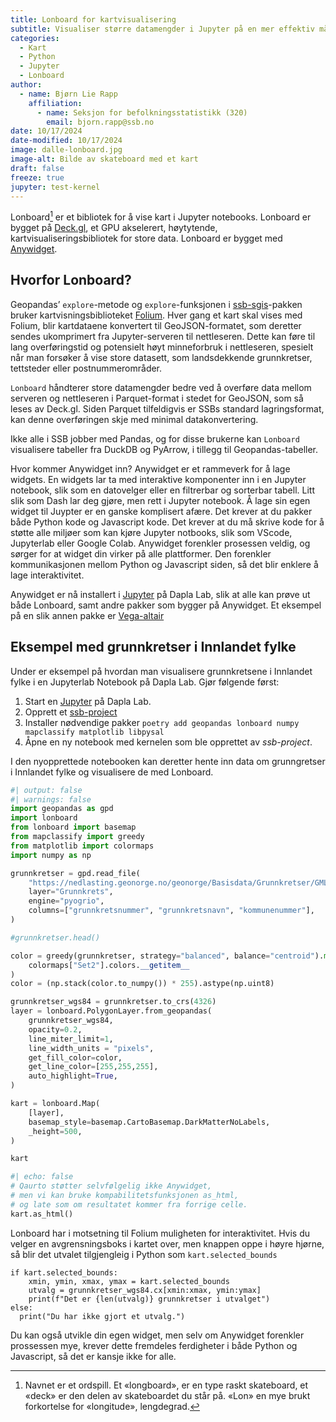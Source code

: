 ```yaml
---
title: Lonboard for kartvisualisering
subtitle: Visualiser større datamengder i Jupyter på en mer effektiv måte
categories:
  - Kart
  - Python
  - Jupyter
  - Lonboard
author:
  - name: Bjørn Lie Rapp
    affiliation:
      - name: Seksjon for befolkningsstatistikk (320)
        email: bjorn.rapp@ssb.no
date: 10/17/2024
date-modified: 10/17/2024
image: dalle-lonboard.jpg
image-alt: Bilde av skateboard med et kart
draft: false
freeze: true
jupyter: test-kernel
---
```


Lonboard^[Navnet er et ordspill. Et «longboard», er en type raskt skateboard, et «deck» er den delen av skateboardet du står på. «Lon» en mye brukt forkortelse for «longitude», lengdegrad.] er et bibliotek for å vise kart i Jupyter notebooks. Lonboard er bygget på [Deck.gl](https://deck.gl), et GPU akselerert, høytytende, kartvisualiseringsbibliotek for store data. Lonboard er bygget med [Anywidget](https://anywidget.dev).

## Hvorfor Lonboard?

Geopandas' `explore`-metode og `explore`-funksjonen i [ssb-sgis](https://manual.dapla.ssb.no/statistikkere/kartdata.html)-pakken bruker kartvisningsbiblioteket [Folium](https://python-visualization.github.io/folium/latest/). Hver gang et kart skal vises med Folium, blir kartdataene konvertert til GeoJSON-formatet, som deretter sendes ukomprimert fra Jupyter-serveren til nettleseren. Dette kan føre til lang overføringstid og potensielt høyt minneforbruk i nettleseren, spesielt når man forsøker å vise store datasett, som landsdekkende grunnkretser, tettsteder eller postnummerområder.

`Lonboard` håndterer store datamengder bedre ved å overføre data mellom serveren og nettleseren i Parquet-format i stedet for GeoJSON, som så leses av Deck.gl. Siden Parquet tilfeldigvis er SSBs standard lagringsformat, kan denne overføringen skje med minimal datakonvertering.

Ikke alle i SSB jobber med Pandas, og for disse brukerne kan `Lonboard` visualisere tabeller fra DuckDB og PyArrow, i tillegg til Geopandas-tabeller.


Hvor kommer Anywidget inn? Anywidget er et rammeverk for å lage widgets. 
En widgets lar ta med interaktive komponenter inn i en Jupyter notebook, slik som en datovelger eller en filtrerbar og sorterbar tabell. 
Litt slik som Dash lar deg gjøre, men rett i Jupyter notebook.
Å lage sin egen widget til Juypter er en ganske komplisert afære. 
Det krever at du pakker både Python kode og Javascript kode.
Det krever at du må skrive kode for å støtte alle miljøer som kan kjøre Jupyter notbooks, slik som VScode, Jupyterlab eller Google Colab. 
Anywidget forenkler prosessen veldig, og sørger for at widget din virker på alle plattformer.
Den forenkler kommunikasjonen mellom Python og Javascript siden, så det blir enklere å lage interaktivitet.
 
Anywidget er nå installert i [Jupyter](../../../../dapla-manual/statistikkere/jupyter.qmd) på Dapla Lab, slik at alle kan prøve ut både Lonboard, samt andre pakker som bygger på Anywidget.
Et eksempel på en slik annen pakke er [Vega-altair](https://altair-viz.github.io)

## Eksempel med grunnkretser i Innlandet fylke

Under er eksempel på hvordan man visualisere grunnkretsene i Innlandet fylke i en Jupyterlab Notebook på Dapla Lab. Gjør følgende først:

1. Start en [Jupyter](../../../../dapla-manual/statistikkere/jupyter.qmd) på Dapla Lab.
2. Opprett et [ssb-project](../../../../dapla-manual/statistikkere/jobbe-med-kode.qmd#ssb-project)
3. Installer nødvendige pakker `poetry add geopandas lonboard numpy mapclassify matplotlib libpysal`
4. Åpne en ny notebook med kernelen som ble opprettet av *ssb-project*.

I den nyopprettede notebooken kan deretter hente inn data om grunngretser i Innlandet fylke og visualisere de med Lonboard.

```python
#| output: false
#| warnings: false
import geopandas as gpd
import lonboard
from lonboard import basemap
from mapclassify import greedy
from matplotlib import colormaps
import numpy as np

grunnkretser = gpd.read_file(
    "https://nedlasting.geonorge.no/geonorge/Basisdata/Grunnkretser/GML/Basisdata_34_Innlandet_25833_Grunnkretser_GML.zip",
    layer="Grunnkrets",
    engine="pyogrio",
    columns=["grunnkretsnummer", "grunnkretsnavn", "kommunenummer"],
)

#grunnkretser.head()

color = greedy(grunnkretser, strategy="balanced", balance="centroid").map(
    colormaps["Set2"].colors.__getitem__
)
color = (np.stack(color.to_numpy()) * 255).astype(np.uint8)

grunnkretser_wgs84 = grunnkretser.to_crs(4326)
layer = lonboard.PolygonLayer.from_geopandas(
    grunnkretser_wgs84,
    opacity=0.2,
    line_miter_limit=1,
    line_width_units = "pixels",
    get_fill_color=color,
    get_line_color=[255,255,255],
    auto_highlight=True,
)

kart = lonboard.Map(
    [layer],
    basemap_style=basemap.CartoBasemap.DarkMatterNoLabels,
    _height=500,
)

kart
```

``` python
#| echo: false
# Qaurto støtter selvfølgelig ikke Anywidget, 
# men vi kan bruke kompabilitetsfunksjonen as_html, 
# og late som om resultatet kommer fra forrige celle.
kart.as_html()
```

Lonboard har i motsetning til Folium muligheten for interaktivitet. 
Hvis du velger en avgrensningsboks i kartet over, men knappen oppe i høyre hjørne, så blir det utvalet tilgjengleig i Python som `kart.selected_bounds`

```.python
if kart.selected_bounds:
    xmin, ymin, xmax, ymax = kart.selected_bounds
    utvalg = grunnkretser_wgs84.cx[xmin:xmax, ymin:ymax]
    print(f"Det er {len(utvalg)} grunnkretser i utvalget")
else:
  print("Du har ikke gjort et utvalg.")
```

Du kan også utvikle din egen widget, men selv om Anywidget forenkler prossessen mye, krever dette fremdeles ferdigheter i både Python og Javascript, så det er kansje ikke for alle.
